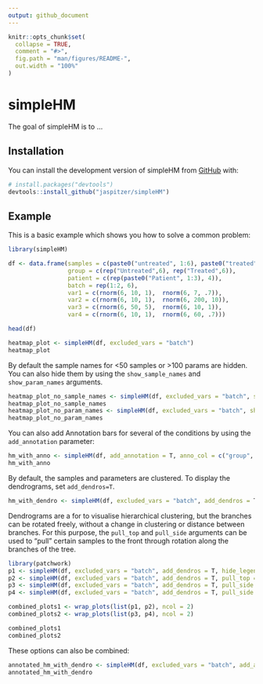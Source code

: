 ```yaml
---
output: github_document
---
```


<!-- README.md is generated from README.Rmd. Please edit that file -->

```r
knitr::opts_chunk$set(
  collapse = TRUE,
  comment = "#>",
  fig.path = "man/figures/README-",
  out.width = "100%"
)
```

# simpleHM

<!-- badges: start -->
<!-- badges: end -->

The goal of simpleHM is to ...

## Installation

You can install the development version of simpleHM from [GitHub](https://github.com/) with:

``` r
# install.packages("devtools")
devtools::install_github("jaspitzer/simpleHM")
```

## Example

This is a basic example which shows you how to solve a common problem:

```r
library(simpleHM)

df <- data.frame(samples = c(paste0("untreated", 1:6), paste0("treated", 7:12)),
                 group = c(rep("Untreated",6), rep("Treated",6)),
                 patient = c(rep(paste0("Patient", 1:3), 4)),
                 batch = rep(1:2, 6),
                 var1 = c(rnorm(6, 10, 1),  rnorm(6, 7, .7)),
                 var2 = c(rnorm(6, 10, 1),  rnorm(6, 200, 10)),
                 var3 = c(rnorm(6, 50, 5),  rnorm(6, 10, 1)),
                 var4 = c(rnorm(6, 10, 1),  rnorm(6, 60, .7)))

head(df)

heatmap_plot <- simpleHM(df, excluded_vars = "batch")    
heatmap_plot
```

By default the sample names for <50 samples or >100 params are hidden. You can also hide them by using the `show_sample_names` and `show_param_names` arguments.
```r
heatmap_plot_no_sample_names <- simpleHM(df, excluded_vars = "batch", show_sample_names = F)    
heatmap_plot_no_sample_names
heatmap_plot_no_param_names <- simpleHM(df, excluded_vars = "batch", show_param_names = F)    
heatmap_plot_no_param_names
```

You can also add Annotation bars for several of the conditions by using the `add_annotation` parameter:

```r
hm_with_anno <- simpleHM(df, add_annotation = T, anno_col = c("group", "patient"), excluded_vars = "batch")
hm_with_anno
```

By default, the samples and parameters are clustered. To display the dendrograms, set `add_dendros=T`.
```r
hm_with_dendro <- simpleHM(df, excluded_vars = "batch", add_dendros = T)
```

Dendrograms are a for to visualise hierarchical clustering, but the branches can be rotated freely, without a change in clustering or distance between branches. For this purpose, the `pull_top` and `pull_side` arguments can be used to "pull" certain samples to the front through rotation along the branches of the tree.
```r


library(patchwork)
p1 <- simpleHM(df, excluded_vars = "batch", add_dendros = T, hide_legend = T)
p2 <- simpleHM(df, excluded_vars = "batch", add_dendros = T, pull_top = 7:12, hide_legend = T)
p3 <- simpleHM(df, excluded_vars = "batch", add_dendros = T, pull_side = 3:4, hide_legend = T)
p4 <- simpleHM(df, excluded_vars = "batch", add_dendros = T, pull_side = c("var1", "var3"), hide_legend = T)

combined_plots1 <- wrap_plots(list(p1, p2), ncol = 2)
combined_plots2 <- wrap_plots(list(p3, p4), ncol = 2)

combined_plots1
combined_plots2
```


These options can also be combined:
```r
annotated_hm_with_dendro <- simpleHM(df, excluded_vars = "batch", add_annotation = T, anno_col = c("group", "patient"), add_dendros = T)
annotated_hm_with_dendro
```

